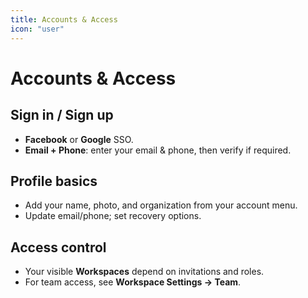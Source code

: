 ```yaml
---
title: Accounts & Access
icon: "user"
---
```


# Accounts & Access

## Sign in / Sign up
- **Facebook** or **Google** SSO.
- **Email + Phone**: enter your email & phone, then verify if required.

## Profile basics
- Add your name, photo, and organization from your account menu.
- Update email/phone; set recovery options.

## Access control
- Your visible **Workspaces** depend on invitations and roles.
- For team access, see **Workspace Settings → Team**.
